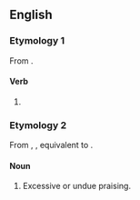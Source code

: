 ==English==

===Etymology 1===
From {{af|en|Overpraise|-ing|id2=participle}}.

====Verb====
{{head|en|verb form}}

# {{present participle of|en|overpraise|nocat=1}}

===Etymology 2===
From {{inh|en|enm|overpreisung}}, {{m|enm|ouerpreisunge}}, equivalent to {{af|en|overpraise|-ing|id2=gerund noun}}.

====Noun====
{{en-noun|~}}

# Excessive or undue praising.
